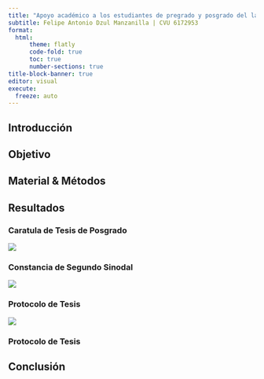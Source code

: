 ```yaml
---
title: "Apoyo académico a los estudiantes de pregrado y posgrado del laboratorio y participación en los seminarios del grupo"
subtitle: Felipe Antonio Dzul Manzanilla | CVU 6172953
format: 
  html:
      theme: flatly
      code-fold: true
      toc: true
      number-sections: true
title-block-banner: true
editor: visual
execute:
  freeze: auto
---
```


## Introducción

## Objetivo

## Material & Métodos

## Resultados

### Caratula de Tesis de Posgrado

![](caratula_tesis.png)


### Constancia de Segundo Sinodal

![](constancia_fadm.png)

### Protocolo de Tesis

![](voto_sinodal.png)


### Protocolo de Tesis

[]()

## Conclusión


